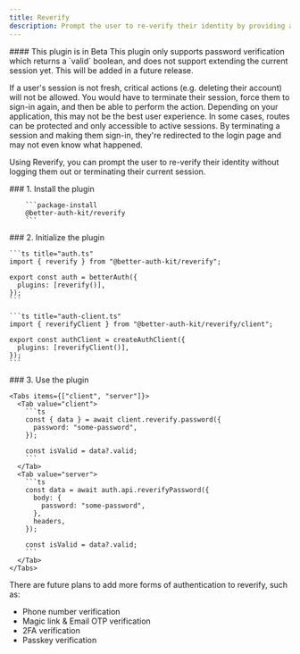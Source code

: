```yaml
---
title: Reverify
description: Prompt the user to re-verify their identity by providing a form of authentication for revalidation.
---
```


<StatsBadge npmPackage="@better-auth-kit/reverify" />
<GithubButton url="https://github.com/ping-maxwell/better-auth-kit/tree/main/packages/plugins/reverify" />
<NpmButton url="https://www.npmjs.com/package/@better-auth-kit/reverify" />

<Callout type="warn">
  #### This plugin is in Beta
  This plugin only supports password verification which returns a `valid` boolean, and does not support extending the current session yet.
  This will be added in a future release.
</Callout>

If a user's session is not fresh, critical actions (e.g. deleting their account) will not be allowed.
You would have to terminate their session, force them to sign-in again, and then be able to perform the action.
Depending on your application, this may not be the best user experience. In some cases, routes can be protected and only accessible to active sessions. By terminating a session and making them sign-in, they're redirected to the login page and may not even know what happened.

Using Reverify, you can prompt the user to re-verify their identity without logging them out or terminating their current session.

<Steps>
  <Step>
        ### 1. Install the plugin

        ```package-install
        @better-auth-kit/reverify
        ```
  </Step>

  <Step>
    ### 2. Initialize the plugin

    ```ts title="auth.ts"
    import { reverify } from "@better-auth-kit/reverify";

    export const auth = betterAuth({
      plugins: [reverify()],
    });
    ```

    ```ts title="auth-client.ts"
    import { reverifyClient } from "@better-auth-kit/reverify/client";

    export const authClient = createAuthClient({
      plugins: [reverifyClient()],
    });
    ```
  </Step>
  <Step>
    ### 3. Use the plugin

    <Tabs items={["client", "server"]}>
      <Tab value="client">
        ```ts
        const { data } = await client.reverify.password({
          password: "some-password",
        });
        
        const isValid = data?.valid;
        ```
      </Tab>
      <Tab value="server">
        ```ts
        const data = await auth.api.reverifyPassword({
          body: {
            password: "some-password",
          },
          headers,
        });

        const isValid = data?.valid;
        ```
      </Tab>
    </Tabs>
  </Step>
</Steps>

<div className="h-10" />

<Callout>
There are future plans to add more forms of authentication to reverify, such as:

- Phone number verification
- Magic link & Email OTP verification
- 2FA verification
- Passkey verification
</Callout>
